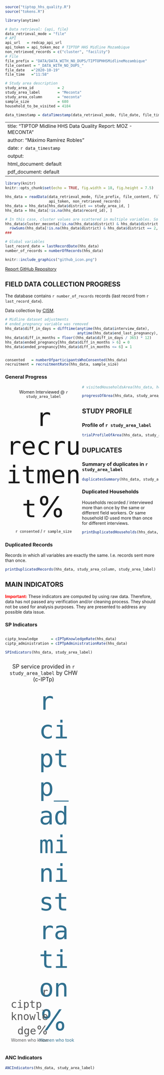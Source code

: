 ```r
source("tiptop_hhs_quality.R")
source("tokens.R")

library(anytime)

# Data retrieval: {api, file}
data_retrieval_mode = "file"
# API
api_url   = redcap_api_url
api_token = api_token_moz # TIPTOP HHS Midline Mozambique
non_retrieved_records = c("cluster", "facility")
# File
file_prefix = "DATA/DATA_WITH_NO_DUPS/TIPTOPHHSMidlineMozambique"
file_content = "_DATA_WITH_NO_DUPS_"
file_date   ="2020-10-19"
file_time   ="11:58"

# Study area description
study_area_id           = 2
study_area_label        = "Meconta"
study_area_column       = "meconta"
sample_size             = 680
household_to_be_visited = 4184

data_timestamp = dataTimestamp(data_retrieval_mode, file_date, file_time)
```

---
title: "TIPTOP Midline HHS Data Quality Report: MOZ - MECONTA"
author: "Máximo Ramírez Robles"
date: `r data_timestamp`
output:
  html_document: default
  pdf_document: default
---

<style>
.main-container{
  max-width: 1200px;
  margin-left: auto;
  margin-right: auto;
}
.col-container{
  overflow: auto;
  position: relative;
}
.col-left{
  float: left;
  width: 50%;
}
.col-left-40{
  float: left;
  width: 40%;
}
.col-right{
  float: right;
  width: 50%;
}
.col-bottom{
  position: absolute;
  bottom: 0px;
}
.big-number{
  font-size: 95px;
}
.medium-number{
  font-size: 40px;
}
.text-center{
  text-align: center;
}
.text-right{
  text-align: right;
}
.text-left{
  text-align: left;
}
.vertical-small-padding{
  padding: 0 15px 0 15px;
}
.minnor-header{
  font-size: 18px;
}
.text-color-medium-value{
  color: #585859;
}
.text-color-big-value{
  color: #31708f;
}
</style>

```r
library(knitr)
knitr::opts_chunk$set(echo = TRUE, fig.width = 18, fig.height = 7.5)

hhs_data = readData(data_retrieval_mode, file_prefix, file_content, file_date, file_time, api_url, 
                    api_token, non_retrieved_records)
hhs_data = hhs_data[hhs_data$district == study_area_id, ]
hhs_data = hhs_data[!is.na(hhs_data$record_id), ]

# In this case, cluster values are scattered in multiple variables. So we need to collapse them
hhs_data$cluster_meconta[!is.na(hhs_data$district) & hhs_data$district == 2] = 
  rowSums(hhs_data[!is.na(hhs_data$district) & hhs_data$district == 2, grepl("cluster_", names(hhs_data))], na.rm = T)
###

# Global variables
last_record_date = lastRecordDate(hhs_data)
number_of_records = numberOfRecords(hhs_data)
```

```r
knitr::include_graphics("github_icon.png")
```
[Report GitHub Repository](https://github.com/maxramirez84/r_tiptop_baseline_hhs_data_quality_report)

## FIELD DATA COLLECTION PROGRESS

The database contains `r number_of_records` records (last record from `r last_record_date`).

Data collection by [CISM](http://manhica.org).

```r
# Midline dataset adjustments
# ended_pregnancy variable was removed
hhs_data$diff_in_days = difftime(anytime(hhs_data$interview_date), 
                                 anytime(hhs_data$end_last_pregnancy), units = "days")
hhs_data$diff_in_months = floor((hhs_data$diff_in_days / 365) * 12)
hhs_data$ended_pregnancy[hhs_data$diff_in_months > 6] = 0
hhs_data$ended_pregnancy[hhs_data$diff_in_months <= 6] = 1


consented   = numberOfparticipantsWhoConsented(hhs_data)
recruitment = recruitmentRate(hhs_data, sample_size)
```

### General Progress

<div class="col-left text-center">
  Women Interviewed @ `r study_area_label`

  <span class="big-number">`r recruitment`%</span>

  `r consented` / `r sample_size`
</div>

<div class="col-right text-center">
</div>


```r
# visitedHouseholdsArea(hhs_data, household_to_be_visited, sample_size, study_area_label)
```

<p style="page-break-before: always">

```r
progressOfArea(hhs_data, study_area_column, study_area_label, interval = 10, required_visits_mean = 60)
```

<p style="page-break-before: always">

## STUDY PROFILE

### Profile of `r study_area_label`

```r
trialProfileOfArea(hhs_data, study_area_column)
```

<p style="page-break-before: always">

## DUPLICATES

### Summary of duplicates in `r study_area_label`

```r
duplicatesSummary(hhs_data, study_area_column)
```

### Duplicated Households
Households recorded / interviewed more than once by the same or different field workers. Or same
household ID used more than once for different interviews.

```r
printDuplicatedHouseholds(hhs_data, study_area_column, study_area_label)
```

### Duplicated Records

Records in which all variables are exactly the same. I.e. records sent more than once.

```r
printDuplicatedRecords(hhs_data, study_area_column, study_area_label)
```

<p style="page-break-before: always">

## MAIN INDICATORS

<span style="color: red"><b>Important:</b></span> These indicators are computed by using raw data. 
Therefore, data has not passed any verification and/or cleaning process. They should not be used for 
analysis purposes. They are presented to address any possible data issue.

### SP Indicators

<div class="col-container">
```r
ciptp_knowledge      = cIPTpKnowledgeRate(hhs_data)
ciptp_administration = cIPTpAdministrationRate(hhs_data)

SPIndicators(hhs_data, study_area_label)
```

<div class="col-left text-center">
  <div class="col-container">
  <span class="minnor-header">SP service provided in `r study_area_label` by CHW (c-IPTp)</span>
  
  <div class="col-left col-bottom text-right vertical-small-padding text-color-medium-value">
  <span class="medium-number">`r ciptp_knowledge`%</span><br/>
  Women who know
  </div>
  <div class="col-right text-left vertical-small-padding text-color-big-value">
  <span class="big-number">`r ciptp_administration`%</span><br/>
  Women who took
  </div>
  </div>
  <br/>
  <div class="col-container">
  </div>
</div>
</div>

### ANC Indicators

```r
ANCIndicators(hhs_data, study_area_label)
```